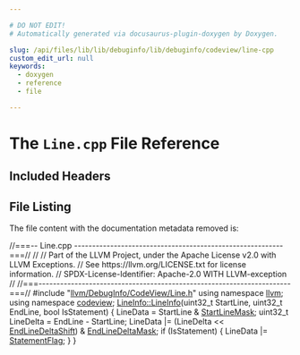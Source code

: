 ```yaml
---

# DO NOT EDIT!
# Automatically generated via docusaurus-plugin-doxygen by Doxygen.

slug: /api/files/lib/lib/debuginfo/lib/debuginfo/codeview/line-cpp
custom_edit_url: null
keywords:
  - doxygen
  - reference
  - file

---
```





# The `Line.cpp` File Reference

<DoxygenPage pluginConfig={pluginConfig}>



## Included Headers

<IncludesList>
<IncludesListItem
  filePath="llvm/DebugInfo/CodeView/Line.h"
  permalink="/docs/api/files/include/include/llvm/include/llvm/debuginfo/include/llvm/debuginfo/codeview/line-h"
  isLocal="true" />
</IncludesList>


## File Listing

The file content with the documentation metadata removed is:

<ProgramListing>

<Link id="l00001" /><CodeLine lineNumber="1"><Highlight kind="comment">//===-- Line.cpp ----------------------------------------------------------===//</Highlight><Highlight kind="normal"></Highlight></CodeLine>
<Link id="l00002" /><CodeLine lineNumber="2"><Highlight kind="normal"></Highlight><Highlight kind="comment">//</Highlight><Highlight kind="normal"></Highlight></CodeLine>
<Link id="l00003" /><CodeLine lineNumber="3"><Highlight kind="normal"></Highlight><Highlight kind="comment">// Part of the LLVM Project, under the Apache License v2.0 with LLVM Exceptions.</Highlight><Highlight kind="normal"></Highlight></CodeLine>
<Link id="l00004" /><CodeLine lineNumber="4"><Highlight kind="normal"></Highlight><Highlight kind="comment">// See https://llvm.org/LICENSE.txt for license information.</Highlight><Highlight kind="normal"></Highlight></CodeLine>
<Link id="l00005" /><CodeLine lineNumber="5"><Highlight kind="normal"></Highlight><Highlight kind="comment">// SPDX-License-Identifier: Apache-2.0 WITH LLVM-exception</Highlight><Highlight kind="normal"></Highlight></CodeLine>
<Link id="l00006" /><CodeLine lineNumber="6"><Highlight kind="normal"></Highlight><Highlight kind="comment">//</Highlight><Highlight kind="normal"></Highlight></CodeLine>
<Link id="l00007" /><CodeLine lineNumber="7"><Highlight kind="normal"></Highlight><Highlight kind="comment">//===----------------------------------------------------------------------===//</Highlight><Highlight kind="normal"></Highlight></CodeLine>
<Link id="l00008" /><CodeLine lineNumber="8"><Highlight kind="normal"></Highlight></CodeLine>
<Link id="l00009" /><CodeLine lineNumber="9"><Highlight kind="normal"></Highlight><Highlight kind="preprocessor">#include &quot;<a href="/docs/api/files/include/include/llvm/include/llvm/debuginfo/include/llvm/debuginfo/codeview/line-h">llvm/DebugInfo/CodeView/Line.h</a>&quot;</Highlight><Highlight kind="normal"></Highlight></CodeLine>
<Link id="l00010" /><CodeLine lineNumber="10"><Highlight kind="normal"></Highlight></CodeLine>
<Link id="l00011" /><CodeLine lineNumber="11"><Highlight kind="normal"></Highlight><Highlight kind="keyword">using namespace </Highlight><Highlight kind="normal"><a href="/docs/api/namespaces/llvm">llvm</a>;</Highlight></CodeLine>
<Link id="l00012" /><CodeLine lineNumber="12"><Highlight kind="normal"></Highlight><Highlight kind="keyword">using namespace </Highlight><Highlight kind="normal"><a href="/docs/api/namespaces/llvm/codeview">codeview</a>;</Highlight></CodeLine>
<Link id="l00013" /><CodeLine lineNumber="13"><Highlight kind="normal"></Highlight></CodeLine>
<Link id="l00014" /><CodeLine lineNumber="14" lineLink="/docs/api/classes/llvm/codeview/lineinfo/#aec12b0be337a12465a9a2f04b973dca8"><Highlight kind="normal"><a href="/docs/api/classes/llvm/codeview/lineinfo/#aec12b0be337a12465a9a2f04b973dca8">LineInfo::LineInfo</a>(uint32&#95;t StartLine, uint32&#95;t EndLine, </Highlight><Highlight kind="keywordtype">bool</Highlight><Highlight kind="normal"> IsStatement) &#123;</Highlight></CodeLine>
<Link id="l00015" /><CodeLine lineNumber="15"><Highlight kind="normal">  LineData = StartLine &amp; <a href="/docs/api/classes/llvm/codeview/lineinfo/#a61ee4e4da32bcded51540eecc08224d2a61aed42c1dcbb41881894d88887dfed4">StartLineMask</a>;</Highlight></CodeLine>
<Link id="l00016" /><CodeLine lineNumber="16"><Highlight kind="normal">  uint32&#95;t LineDelta = EndLine - StartLine;</Highlight></CodeLine>
<Link id="l00017" /><CodeLine lineNumber="17"><Highlight kind="normal">  LineData |= (LineDelta &lt;&lt; <a href="/docs/api/classes/llvm/codeview/lineinfo/#a19f638605918061da7679c63d696b1d8af5dfb777e69076c86aa151e8f23a14ca">EndLineDeltaShift</a>) &amp; <a href="/docs/api/classes/llvm/codeview/lineinfo/#a61ee4e4da32bcded51540eecc08224d2a9ab2a9d1bb235a9d832c179a301ca86e">EndLineDeltaMask</a>;</Highlight></CodeLine>
<Link id="l00018" /><CodeLine lineNumber="18"><Highlight kind="normal">  </Highlight><Highlight kind="keywordflow">if</Highlight><Highlight kind="normal"> (IsStatement) &#123;</Highlight></CodeLine>
<Link id="l00019" /><CodeLine lineNumber="19"><Highlight kind="normal">    LineData |= <a href="/docs/api/classes/llvm/codeview/lineinfo/#a61ee4e4da32bcded51540eecc08224d2a1181e4a1a533198a7dc59872a9c1e873">StatementFlag</a>;</Highlight></CodeLine>
<Link id="l00020" /><CodeLine lineNumber="20"><Highlight kind="normal">  &#125;</Highlight></CodeLine>
<Link id="l00021" /><CodeLine lineNumber="21"><Highlight kind="normal">&#125;</Highlight></CodeLine>

</ProgramListing>


</DoxygenPage>
